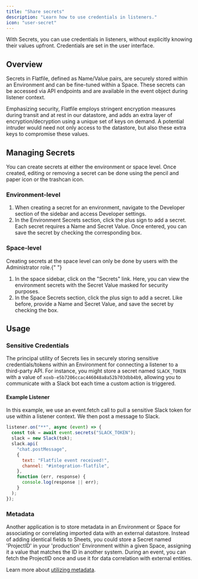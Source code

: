 ```yaml
---
title: "Share secrets"
description: "Learn how to use credentials in listeners."
icon: "user-secret"
---
```


With Secrets, you can use credentials in listeners, without explicitly knowing their values upfront. Credentials are set in the user interface.

## Overview

Secrets in Flatfile, defined as Name/Value pairs, are securely stored within an Environment and can be fine-tuned within a Space. These secrets can be accessed via API endpoints and are available in the event object during listener context.

Emphasizing security, Flatfile employs stringent encryption measures during transit and at rest in our datastore, and adds an extra layer of encryption/decryption using a unique set of keys on demand. A potential intruder would need not only access to the datastore, but also these extra keys to compromise these values.

## Managing Secrets

You can create secrets at either the environment or space level. Once created, editing or removing a secret can be done using the pencil and paper icon or the trashcan icon.

### Environment-level

1. When creating a secret for an environment, navigate to the Developer section of the sidebar and access Developer settings.
2. In the Environment Secrets section, click the plus sign to add a secret. Each secret requires a Name and Secret Value. Once entered, you can save the secret by checking the corresponding box.

### Space-level

<Note>
  Creating secrets at the space level can only be done by users with the
  Administrator role.{" "}
</Note>

1. In the space sidebar, click on the "Secrets" link. Here, you can view the environment secrets with the Secret Value masked for security purposes.
2. In the Space Secrets section, click the plus sign to add a secret. Like before, provide a Name and Secret Value, and save the secret by checking the box.

## Usage

### Sensitive Credentials

The principal utility of Secrets lies in securely storing sensitive credentials/tokens within an Environment for connecting a listener to a third-party API. For instance, you might store a secret named `SLACK_TOKEN` with a value of `xoxb-e5b7206ccac446048a8a52b703dbb4b9`, allowing you to communicate with a Slack bot each time a custom action is triggered.

#### Example Listener

In this example, we use an event.fetch call to pull a sensitive Slack token for use within a listener context. We then post a message to Slack.

```jsx
listener.on("**", async (event) => {
  const tok = await event.secrets("SLACK_TOKEN");
  slack = new Slack(tok);
  slack.api(
    "chat.postMessage",
    {
      text: "Flatfile event received!",
      channel: "#integration-flatfile",
    },
    function (err, response) {
      console.log(response || err);
    }
  );
});
```

### Metadata

Another application is to store metadata in an Environment or Space for associating or correlating imported data with an external datastore. Instead of adding identical fields to Sheets, you could store a Secret named 'ProjectID' in your 'production' Environment within a given Space, assigning it a value that matches the ID in another system. During an event, you can fetch the ProjectID once and use it for data correlation with external entities.

Learn more about [utilizing metadata](./metadata).
